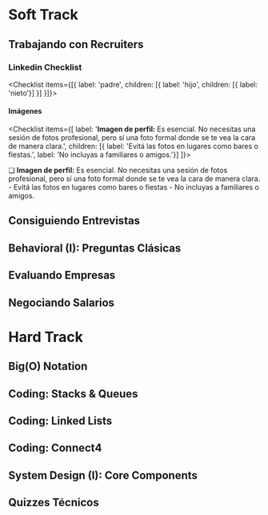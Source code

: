 # Soft Track

## Trabajando con Recruiters 

### Linkedin Checklist

<Checklist items={[{ label: 'padre', children: [{ label: 'hijo', children: [{ label: 'nieto'}] }] }]}>
</Checklist>


#### Imágenes

<Checklist items={[ label: '**Imagen de perfil:** Es esencial. No necesitas una sesión de fotos profesional, pero sí una foto formal donde se te vea la cara de manera clara.', children: [{ label: 'Evitá las fotos en lugares como bares o fiestas.', label: 'No incluyas a familiares o amigos.'}] ]}>
</Checklist>


❑ **Imagen de perfil:** Es esencial. No necesitas una sesión de fotos profesional, pero sí una foto formal donde se te vea la cara de manera clara.
    - Evitá las fotos en lugares como bares o fiestas
    - No incluyas a familiares o amigos.


## Consiguiendo Entrevistas 

## Behavioral (I): Preguntas Clásicas  

## Evaluando Empresas 

## Negociando Salarios

# Hard Track 

## Big(O) Notation 

## Coding: Stacks & Queues 

## Coding: Linked Lists 

## Coding: Connect4 

## System Design (I): Core Components 

## Quizzes Técnicos 
